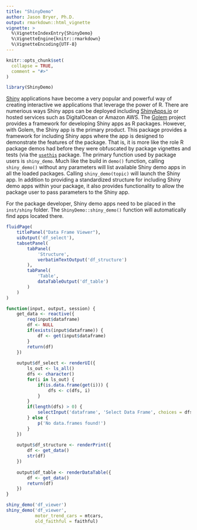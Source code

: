 ```yaml
---
title: "ShinyDemo"
author: Jason Bryer, Ph.D.
output: rmarkdown::html_vignette
vignette: >
  %\VignetteIndexEntry{ShinyDemo}
  %\VignetteEngine{knitr::rmarkdown}
  %\VignetteEncoding{UTF-8}
---
```


```r
knitr::opts_chunk$set(
  collapse = TRUE,
  comment = "#>"
)
```

```r
library(ShinyDemo)
```

[Shiny](https://shiny.rstudio.com) applications have become a very popular and powerful way of creating interactive we applications that leverage the power of R. There are numerious ways Shiny apps can be deployed including [ShinyApps.io](https://www.shinyapps.io) or hosted services such as DigitalOcean or Amazon AWS. The [Golem](https://github.com/ThinkR-open/golem) project provides a framework for developing Shiny apps as R packages. However, with Golem, the Shiny app is the primary product. This package provides a framework for including Shiny apps where the app is designed to demonstrate the features of the package. That is, it is more like the role R package demos had before they were obfuscated by package vignettes and tests (via the [`usethis`](https://usethis.r-lib.org) package. The primary function used by package users is `shiny_demo`. Much like the build in `demo()` function, calling `shiny_demo()` without any parameters will list available Shiny demo apps in all the loaded packages. Calling `shiny_demo(topic)` will launch the Shiny app. In addition to providing a standardized structure for including Shiny demo apps within your package, it also provides functionality to allow the package user to pass parameters to the Shiny app.

For the package developer, Shiny demo apps need to be placed in the `inst/shiny` folder. The `ShinyDemo::shiny_demo()` function will automatically find apps located there. 



```r
fluidPage(
	titlePanel("Data Frame Viewer"),
	uiOutput('df_select'),
	tabsetPanel(
		tabPanel(
			'Structure',
			verbatimTextOutput('df_structure')
		),
		tabPanel(
			'Table',
			dataTableOutput('df_table')
		)
	)
)
```


```r
function(input, output, session) {
	get_data <- reactive({
		req(input$dataframe)
		df <- NULL
		if(exists(input$dataframe)) {
			df <- get(input$dataframe)
		}
		return(df)
	})
	
	output$df_select <- renderUI({
		ls_out <- ls_all()
		dfs <- character()
		for(i in ls_out) {
			if(is.data.frame(get(i))) {
				dfs <- c(dfs, i)
			}
		}
		if(length(dfs) > 0) {
			selectInput('dataframe', 'Select Data Frame', choices = dfs)
		} else {
			p('No data.frames found!')
		}
	})
	
	output$df_structure <- renderPrint({
		df <- get_data()
		str(df)
	})
	
	output$df_table <- renderDataTable({
		df <- get_data()
		return(df)
	})
}
```


```r
shiny_demo('df_viewer')
shiny_demo('df_viewer',
		   motor_trend_cars = mtcars,
		   old_faithful = faithful)
```
